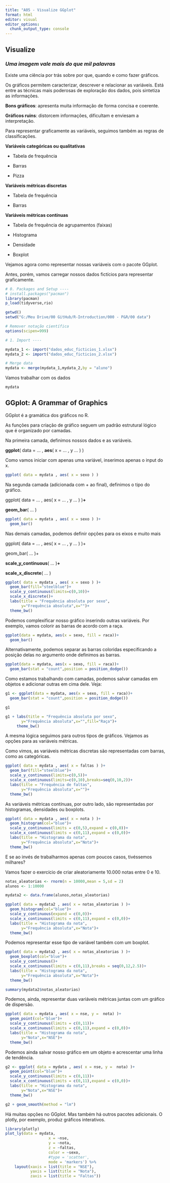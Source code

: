```yaml
---
title: "A05 - Visualize GGplot"
format: html
editor: visual
editor_options: 
  chunk_output_type: console
---
```


## Visualize

### *Uma imagem vale mais do que mil palavras*

Existe uma ciência por trás sobre por que, quando e como fazer gráficos.

Os gráficos permitem caracterizar, descrever e relacionar as variáveis. Está entre as técnicas mais poderosas de exploração dos dados, pois sintetiza as informações.

**Bons gráficos**: apresenta muita informação de forma concisa e coerente.

**Gráficos ruins**: distorcem informações, dificultam e enviesam a interpretação.

Para representar graficamente as variáveis, seguimos também as regras de classificações.

**Variáveis categóricas ou qualitativas**

-   Tabela de frequência

-   Barras

-   Pizza

**Variáveis métricas discretas**

-   Tabela de frequência

-   Barras

**Variáveis métricas contínuas**

-   Tabela de frequência de agrupamentos (faixas)

-   Histograma

-   Densidade

-   Boxplot

Vejamos agora como representar nossas variáveis com o pacote GGplot.

Antes, porém, vamos carregar nossos dados fictícios para representar graficamente.

```r
# 0. Packages and Setup ----
# install.packages("pacman")
library(pacman)
p_load(tidyverse,rio)

getwd()
setwd("G:/Meu Drive/00 GitHub/R-Introduction/000 - P&R/00 data")

# Remover notação científica
options(scipen=999)

# 1. Import ----

mydata_1 <- import("dados_educ_ficticios_1.xlsx")
mydata_2 <- import("dados_educ_ficticios_2.xlsx")

# Merge data
mydata <- merge(mydata_1,mydata_2,by = "aluno")
```

Vamos trabalhar com os dados

```r
mydata
```

## GGplot: A Grammar of Graphics

GGplot é a gramática dos gráficos no R.

As funções para criação de gráfico seguem um padrão estrutural lógico que é organizado por camadas.

Na primeira camada, definimos nossos dados e as variáveis.

**ggplot**( data = ... , **aes**( x = ... , y ... ) )

Como vamos iniciar com apenas uma variável, inserimos apenas o input do x.

```r
ggplot( data = mydata , aes( x = sexo ) )
```

Na segunda camada (adicionada com + ao final), definimos o tipo do gráfico.

ggplot( data = ... , aes( x = ... , y ... ) )**+**

**geom_bar**( ... )

```r
ggplot( data = mydata , aes( x = sexo ) )+
  geom_bar()
```

Nas demais camadas, podemos definir opções para os eixos e muito mais

ggplot( data = ... , aes( x = ... , y ... ) )+

geom_bar( ... )+

**scale_y_continuous**( ... )**+**

**scale_x_discrete**( ... )

```r
ggplot( data = mydata , aes( x = sexo ) )+
  geom_bar(fill="steelblue")+
  scale_y_continuous(limits=c(0,10))+
  scale_x_discrete()+
  labs(title = "Frequência absoluta por sexo",
       y="Frequência absoluta",x="")+
  theme_bw()
```

Podemos complexificar nosso gráfico inserindo outras variáveis. Por exemplo, vamos colorir as barras de acordo com a raça.

```r
ggplot(data = mydata, aes(x = sexo, fill = raca))+
  geom_bar()
```

Alternativamente, podemos separar as barras coloridas especificando a posição delas no argumento onde definimos as barras.

```r
ggplot(data = mydata, aes(x = sexo, fill = raca))+
  geom_bar(stat = "count",position = position_dodge())
```

Como estamos trabalhando com camadas, podemos salvar camadas em objetos e adicionar outras em cima dele. Veja:

```r
g1 <- ggplot(data = mydata, aes(x = sexo, fill = raca))+
  geom_bar(stat = "count",position = position_dodge())

g1

g1 + labs(title = "Frequência absoluta por sexo",
       y="Frequência absoluta",x="",fill="Raça")+
     theme_bw()
```

A mesma lógica seguimos para outros tipos de gráficos. Vejamos as opções para as variáveis métricas.

Como vimos, as variáveis métricas discretas são representadas com barras, como as categóricas.

```r
ggplot( data = mydata , aes( x = faltas ) )+
  geom_bar(fill="steelblue")+
  scale_y_continuous(limits=c(0,5))+
  scale_x_continuous(limits=c(0,10),breaks=seq(0,10,2))+
  labs(title = "Frequência de faltas",
       y="Frequência absoluta",x="")+
  theme_bw()
```

As variáveis métricas contínuas, por outro lado, são representadas por histogramas, densidades ou boxplots.

```r
ggplot( data = mydata , aes( x = nota ) )+
  geom_histogram(col="blue")+
  scale_y_continuous(limits = c(0,5),expand = c(0,0))+
  scale_x_continuous(limits = c(0,11),expand = c(0,0))+
  labs(title = "Histograma da nota",
       y="Frequência absoluta",x="Nota")+
  theme_bw()
```

E se ao invés de trabalharmos apenas com poucos casos, tivéssemos milhares?

Vamos fazer o exercício de criar aleatoriamente 10.000 notas entre 0 e 10.

```r
notas_aleatorias <- rnorm(n = 10000,mean = 5,sd = 2)
alunos <- 1:10000

mydata2 <- data.frame(alunos,notas_aleatorias)

ggplot( data = mydata2 , aes( x = notas_aleatorias ) )+
  geom_histogram(col="blue")+
  scale_y_continuous(expand = c(0,0))+
  scale_x_continuous(limits = c(0,11),expand = c(0,0))+
  labs(title = "Histograma da nota",
       y="Frequência absoluta",x="Nota")+
  theme_bw()
```

Podemos representar esse tipo de variável também com um boxplot.

```r
ggplot( data = mydata2 , aes( x = notas_aleatorias ) )+
  geom_boxplot(col="blue")+
  scale_y_continuous()+
  scale_x_continuous(limits = c(0,11),breaks = seq(0,12,2.5))+
  labs(title = "Histograma da nota",
       y="Frequência absoluta",x="Nota")+
  theme_bw()

summary(mydata2$notas_aleatorias)
```

Podemos, ainda, representar duas variáveis métricas juntas com um gráfico de dispersão.

```r
ggplot( data = mydata , aes( x = nse, y =  nota) )+
  geom_point(col="blue")+
  scale_y_continuous(limits = c(0,11))+
  scale_x_continuous(limits = c(0,11),expand = c(0,0))+
  labs(title = "Histograma da nota",
       y="Nota",x="NSE")+
  theme_bw()
```

Podemos ainda salvar nosso gráfico em um objeto e acrescentar uma linha de tendência.

```r
g2 <- ggplot( data = mydata , aes( x = nse, y =  nota) )+
  geom_point(col="blue")+
  scale_y_continuous(limits = c(0,11))+
  scale_x_continuous(limits = c(0,11),expand = c(0,0))+
  labs(title = "Histograma da nota",
       y="Nota",x="NSE")+
  theme_bw()

g2 + geom_smooth(method = "lm")
```

Há muitas opções no GGplot. Mas também há outros pacotes adicionais. O plotly, por exemplo, produz gráficos interativos.

```r
library(plotly)
plot_ly(data = mydata, 
                   x = ~nse, 
                   y = ~nota,
                   z = ~faltas,
                   color = ~sexo,
                   #type = 'scatter', 
                   mode = 'markers') %>%
    layout(xaxis = list(title = "NSE"),
           yaxis = list(title = "Nota"),
           zaxis = list(title = "Faltas")) 
```
